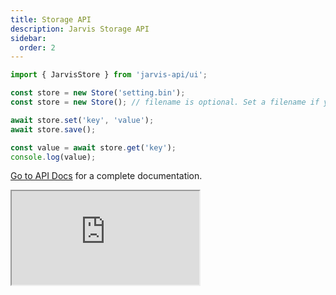 ```yaml
---
title: Storage API
description: Jarvis Storage API
sidebar:
  order: 2
---
```



```ts
import { JarvisStore } from 'jarvis-api/ui';

const store = new Store('setting.bin');
const store = new Store(); // filename is optional. Set a filename if you plan to have multiple store files. e.g. Separate settings and data.

await store.set('key', 'value');
await store.save();

const value = await store.get('key');
console.log(value);
```

[Go to API Docs](/api-docs) for a complete documentation.

<iframe
    src="https://docs.api.akun.sh/"
    allow="fullscreen"
    class="w-full h-[60vh]">
</iframe>

